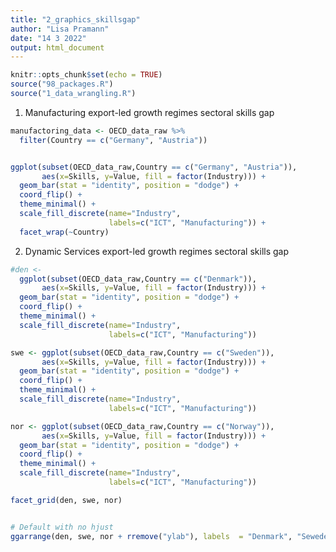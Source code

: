 ```yaml
---
title: "2_graphics_skillsgap"
author: "Lisa Pramann"
date: "14 3 2022"
output: html_document
---
```


```r
knitr::opts_chunk$set(echo = TRUE)
source("98_packages.R")
source("1_data_wrangling.R")
```

1. Manufacturing export-led growth regimes sectoral skills gap

```r
manufactoring_data <- OECD_data_raw %>% 
  filter(Country == c("Germany", "Austria"))


ggplot(subset(OECD_data_raw,Country == c("Germany", "Austria")),
       aes(x=Skills, y=Value, fill = factor(Industry))) + 
  geom_bar(stat = "identity", position = "dodge") +
  coord_flip() +
  theme_minimal() +
  scale_fill_discrete(name="Industry",
                      labels=c("ICT", "Manufacturing")) +
  facet_wrap(~Country)


```

2. Dynamic Services export-led growth regimes sectoral skills gap

```r
#den <-
  ggplot(subset(OECD_data_raw,Country == c("Denmark")),
       aes(x=Skills, y=Value, fill = factor(Industry))) + 
  geom_bar(stat = "identity", position = "dodge") +
  coord_flip() +
  theme_minimal() +
  scale_fill_discrete(name="Industry",
                      labels=c("ICT", "Manufacturing"))

swe <- ggplot(subset(OECD_data_raw,Country == c("Sweden")),
       aes(x=Skills, y=Value, fill = factor(Industry))) + 
  geom_bar(stat = "identity", position = "dodge") +
  coord_flip() +
  theme_minimal() +
  scale_fill_discrete(name="Industry",
                      labels=c("ICT", "Manufacturing"))

nor <- ggplot(subset(OECD_data_raw,Country == c("Norway")),
       aes(x=Skills, y=Value, fill = factor(Industry))) + 
  geom_bar(stat = "identity", position = "dodge") +
  coord_flip() +
  theme_minimal() +
  scale_fill_discrete(name="Industry",
                      labels=c("ICT", "Manufacturing"))

facet_grid(den, swe, nor)


# Default with no hjust
ggarrange(den, swe, nor + rremove("ylab"), labels  = "Denmark", "Seweden", "Norway") 

```





